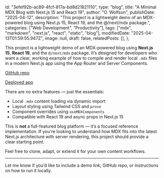   id: "3efef92b-ac89-4fcf-817a-bd8d21821110",
  type: "blog",
  title: "A Minimal MDX Blog with Next.js 15 and React 19",
  author: "O. Wolfson",
  publishDate: "2025-04-12",
  description:
    "This project is a lightweight demo of an MDX-powered blog using Next.js 15, React 19, and the @/next/mdx package.",
  categories: ["Web Development", "Productivity"],
  tags: ["mdx", "markdown", "next.js", "react", "static", "blog"],
  modifiedDate: "2025-04-13T01:59:55.947Z",
  image: null,
  draft: false,
  relatedPosts: [],
};

This project is a lightweight demo of an MDX-powered blog using **Next.js 15**, **React 19**, and the `@/next/mdx` package. It’s designed for developers who want a clear, working example of how to compile and render local `.mdx` files in a modern Next.js app using the App Router and Server Components.

[GitHub repo](https://github.com/owolfdev/mdx-next15-react19)

[Deployed app](https://mdx-next15-react19.vercel.app/)

There are no extra features — just the essentials:

- Local `.mdx` content loading via dynamic import
- Layout styling using Tailwind CSS and `prose`
- Component overrides using `useMDXComponents`
- Compatible with React 19 and async props in Next.js 15

This is **not** a full-featured blog platform — it’s a focused reference implementation. If you're looking to understand how MDX fits into the latest Next.js architecture with server rendering, this project should provide a clear starting point.

Feel free to clone, adapt, or extend it for your own content workflows.

---

Let me know if you’d like to include a demo link, GitHub repo, or instructions on how to run it locally.
